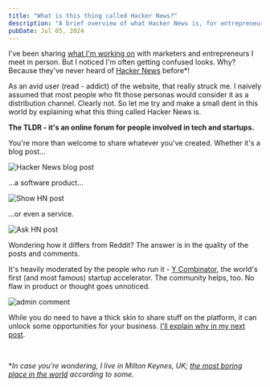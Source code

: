 ---
title: "What is this thing called Hacker News?"
description: "A brief overview of what Hacker News is, for entrepreneurs and marketers who have never heard of the website."
pubDate: Jul 05, 2024
---

I've been sharing [what I'm working on](/) with marketers and entrepreneurs I meet in person. But I noticed I'm often getting confused looks. Why? Because they've never heard of [Hacker News](https://news.ycombinator.com/) before\*!

As an avid user (read - addict) of the website, that really struck me. I naively assumed that most people who fit those personas would consider it as a distribution channel. Clearly not. So let me try and make a small dent in this world by explaining what this thing called Hacker News is.

**The TLDR - it's an online forum for people involved in tech and startups.**

You're more than welcome to share whatever you've created. Whether it's a blog post...

![Hacker News blog post](./hn-blog-post.webp)

...a software product...

![Show HN post](./show-hn-post.webp)

...or even a service.

![Ask HN post](./ask-hn-post.webp)

Wondering how it differs from Reddit? The answer is in the quality of the posts and comments.

It's heavily moderated by the people who run it - [Y Combinator](https://www.ycombinator.com/), the world's first (and most famous) startup accelerator. The community helps, too. No flaw in product or thought goes unnoticed.

![admin comment](./admin.webp)

While you do need to have a thick skin to share stuff on the platform, it can unlock some opportunities for your business.
[I'll explain why in my next post](./hacker-news-for-marketing).

<br />

\*_In case you're wondering, I live in Milton Keynes, UK; [the most boring place in the world](https://x.com/NetflixUK/status/1506962123854913536) according to some._
